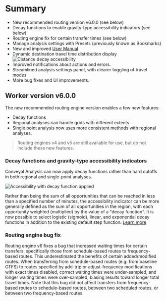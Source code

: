 # Summary

- New recommended routing version v6.0.0 (see below)
- Decay functions to enable gravity-type accessibility indicators (see below)
- Routing engine fix for certain transfer times (see below)
- Manage analysis settings with Presets (previously known as Bookmarks)
- New and improved [User Manual](https://docs.conveyal.com)
- Dynamic destination travel time distribution display
  ![Distance decay accessibility](/img/changelog/202010/destination-travel-time-distribution.png)
- Improved notifications about actions and errors.
- Streamlined analysis settings panel, with clearer toggling of travel modes
- More bug fixes and UI improvements.

## Worker version v6.0.0

The new recommended routing engine version enables a few new features:

- Decay functions
- Regional analyses can handle grids with different extents
- Single point analysis now uses more consistent methods with regional analyses.

> Routing engines v4 and v5 are still available for use, but do not include these new features.

### Decay functions and gravity-type accessibility indicators

Conveyal Analysis can now apply decay functions rather than hard cutoffs in both regional and single-point analyses.

![Accessibility with decay function applied](/img/changelog/202010/decay-access.png)

Rather than being the sum of all opportunities that can be reached in less than a specified number of minutes, the accessibility indicator can be more generally defined as the sum of all opportunities in the region, with each opportunity weighted (multiplied) by the value of a "decay function". It is now possible to select logistic (sigmoid), linear, and exponential decay functions in addition to the existing default step function. [Learn more](https://docs.conveyal.com/learn-more/decay-functions)

### Routing engine bug fix

Routing engine v6 fixes a bug that increased waiting times for certain transfers, specifically those from schedule-based routes to frequency-based routes. This underestimated the benefits of certain added/modified routes. When transferring from schedule-based routes (e.g. from baseline GTFS) to routes specified by add-trip or adjust-frequency modifications with exact times disabled, correct waiting times were under-sampled, and longer waiting times were over-sampled, biasing results toward longer total travel times. Note that this bug did not affect transfers from frequency-based routes to schedule-based routes, between two scheduled routes, or between two frequency-based routes.
